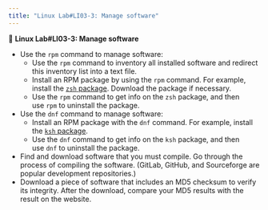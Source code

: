 ```yaml
---
title: "Linux Lab#LI03-3: Manage software"
---
```


::: {.labs}
📘 **Linux Lab#LI03-3: Manage software**

-   Use the `rpm` command to manage software:
    -   Use the `rpm` command to inventory all installed software and redirect this inventory list into a text file.
    -   Install an RPM package by using the `rpm` command. For example, install the [`zsh` package](https://opensource.com/article/19/9/getting-started-zsh). Download the package if necessary.
    -   Use the `rpm` command to get info on the `zsh` package, and then use `rpm` to uninstall the package.
-   Use the `dnf` command to manage software:
    -   Install an RPM package with the `dnf` command. For example, install the [`ksh` package](https://www.redhat.com/sysadmin/favorite-shell#korn).
    -   Use the `dnf` command to get info on the `ksh` package, and then use `dnf` to uninstall the package.
-   Find and download software that you must compile. Go through the process of compiling the software. (GitLab, GitHub, and Sourceforge are popular development repositories.)
-   Download a piece of software that includes an MD5 checksum to verify its integrity. After the download, compare your MD5 results with the result on the website.
:::